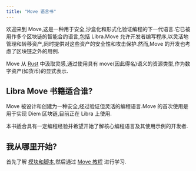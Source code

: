 ```yaml
---
title: "Move 语言书"
---
```


欢迎来到 Move,这是一种用于安全,沙盒化和形式化验证编程的下一代语言.它已被用作多个区块链的智能合约语言,包括 Libra.Move 允许开发者编写程序,以灵活地管理和转移资产,同时提供对这些资产的安全性和攻击保护.然而,Move 的开发也考虑了区块链之外的用例.

Move 从 [Rust](https://www.rust-lang.org/) 中汲取灵感,通过使用具有 move(因此得名)语义的资源类型,作为数字资产(如货币)的显式表示.

## Libra Move 书籍适合谁?

Move 被设计和创建为一种安全,经过验证但灵活的编程语言.Move 的首次使用是用于实现 Diem 区块链,目前正在 Libra 上使用.

本书适合具有一定编程经验并希望开始了解核心编程语言及其使用示例的开发者.

## 我从哪里开始?

首先了解 [模块和脚本](/zh/build/smart-contracts/book/modules-and-scripts),然后通过 [Move 教程](/zh/build/smart-contracts/book/move-tutorial) 进行学习.
